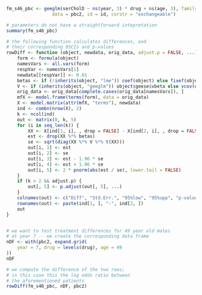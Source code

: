 ```r
fm_s46_pbc <- geeglm(serCholD ~ ns(year, 3) * drug + ns(age, 3), family = binomial, 
                 data = pbc2, id = id, corstr = "exchangeable")

# parameters do not have a straightforward intepretation
summary(fm_s46_pbc)

# the following function calculates differences, and
# their corresponding 95CIs and p-values
rowDiff <- function (object, newdata, orig_data, adjust.p = FALSE, ...) {
    form <- formula(object)
    namesVars <- all.vars(form)
    respVar <- namesVars[1]
    newdata[[respVar]] <- 0.01
    betas <- if (!inherits(object, "lme")) coef(object) else fixef(object)
    V <- if (inherits(object, "geeglm")) object$geese$vbeta else vcov(object)
    orig_data <- orig_data[complete.cases(orig_data[namesVars]), ]
    mfX <- model.frame(terms(form), data = orig_data)
    X <- model.matrix(attr(mfX, "terms"), newdata)
    ind <- combn(nrow(X), 2)
    k <- ncol(ind)
    out <- matrix(0, k, 5)
    for (i in seq_len(k)) {
        XX <- X[ind[1, i], , drop = FALSE] - X[ind[2, i], , drop = FALSE]
        est <- drop(XX %*% betas)
        se <- sqrt(diag(XX %*% V %*% t(XX)))
        out[i, 1] <- est
        out[i, 2] <- se
        out[i, 3] <- est - 1.96 * se
        out[i, 4] <- est + 1.96 * se
        out[i, 5] <- 2 * pnorm(abs(est / se), lower.tail = FALSE)
    }
    if (k > 2 && adjust.p) {
        out[, 5] <- p.adjust(out[, 5], ...)
    }
    colnames(out) <- c("Diff", "Std.Err.", "95%low", "95%upp", "p-value")
    rownames(out) <- paste(ind[1, ], "-", ind[2, ])
    out
}


# we want to test treatment differences for 49 year old males
# at year 7 -- we create the corresponding data frame
nDF <- with(pbc2, expand.grid(
    year = 7, drug = levels(drug), age = 49
))
nDF

# we compute the difference of the two rows;
# in this case this the log odds ratio between
# the aforementioned patients
rowDiff(fm_s46_pbc, nDF, pbc2)
```
